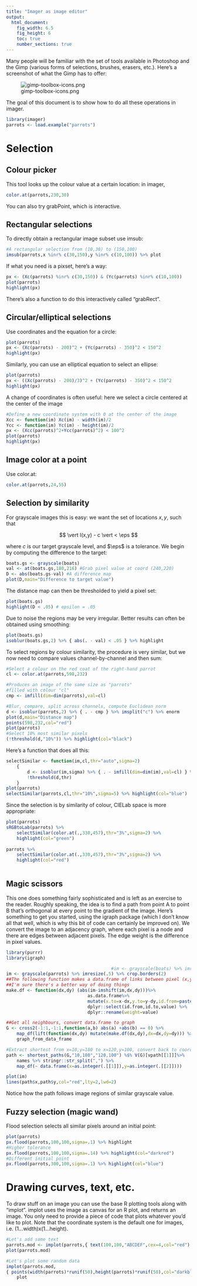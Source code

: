 ```yaml
---
title: "Imager as image editor"
output:
  html_document:
    fig_width: 6.5
    fig_height: 6
    toc: true
    number_sections: true
---
```


Many people will be familiar with the set of tools available in Photoshop and the Gimp (various forms of selections, brushes, erasers, etc.). Here's a screenshot of what the Gimp has to offer: 

![gimp-toolbox-icons.png](gimp-toolbox-icons.png)

The goal of this document is to show how to do all these operations in imager. 

```r
library(imager)
parrots <- load.example("parrots")

```

# Selection

## Colour picker 

This tool looks up the colour value at a certain location: in imager,

```r
color.at(parrots,230,30)
```

You can also try grabPoint, which is interactive. 

## Rectangular selections

To directly obtain a rectangular image subset use imsub:

```r
#A rectangular selection from (10,30) to (150,100)
imsub(parrots,x %inr% c(30,150),y %inr% c(10,100)) %>% plot
```

If what you need is a pixset, here's a way:

```r
px <- (Xc(parrots) %inr% c(30,150)) & (Yc(parrots) %inr% c(10,100))
plot(parrots)
highlight(px)
```

There's also a function to do this interactively called "grabRect". 

## Circular/elliptical selections

Use coordinates and the equation for a circle:

```r
plot(parrots)
px <- (Xc(parrots) - 200)^2 + (Yc(parrots) - 350)^2 < 150^2
highlight(px)
```

Similarly, you can use an elliptical equation to select an ellipse:

```r
plot(parrots)
px <- ((Xc(parrots) - 200)/3)^2 + (Yc(parrots) - 350)^2 < 150^2
highlight(px)
```

A change of coordinates is often useful: here we select a circle centered at the center of the image

```r
#Define a new coordinate system with 0 at the center of the image
Xcc <- function(im) Xc(im) - width(im)/2
Ycc <- function(im) Yc(im) - height(im)/2
px <- (Xcc(parrots)^2+Ycc(parrots)^2) < 100^2
plot(parrots)
highlight(px)
```


## Image color at a point

Use color.at:

```r
color.at(parrots,24,55)
```


## Selection by similarity

For grayscale images this is easy: we want the set of locations $x,y$, such that

$$ \vert I(x,y) - c \vert < \eps $$

where $c$ is our target grayscale level, and $\eps$ is a tolerance. 
We begin by computing the difference to the target:

```r
boats.gs <- grayscale(boats)
val <- at(boats.gs,180,216) #Grab pixel value at coord (240,220)
D <- abs(boats.gs-val) #A difference map
plot(D,main="Difference to target value")
```

The distance map can then be thresholded to yield a pixel set:

```r
plot(boats.gs)
highlight(D < .05) # epsilon = .05
```

Due to noise the regions may be very irregular. Better results can often be obtained using smoothing: 

```r
plot(boats.gs)
isoblur(boats.gs,2) %>% { abs(. - val) < .05 } %>% highlight
```

To select regions by colour similarity, the procedure is very similar, but we now need to compare values channel-by-channel and then sum:

```r

#Select a colour on the red coat of the right-hand parrot
cl <- color.at(parrots,598,232)

#Produces an image of the same size as "parrots"
#filled with colour "cl"
cmp <- imfill(dim=dim(parrots),val=cl)

#Blur, compare, split across channels, compute Euclidean norm
d <- isoblur(parrots,2) %>% { . - cmp } %>% imsplit("c") %>% enorm
plot(d,main="Distance map")
points(598,232,col="red")
plot(parrots)
#Select 10% most similar pixels
(!threshold(d,"10%")) %>% highlight(col="black")
```

Here's a function that does all this:

```r
selectSimilar <- function(im,cl,thr="auto",sigma=2)
    {
        d <- isoblur(im,sigma) %>% { . - imfill(dim=dim(im),val=cl) } %>% imsplit("c") %>% enorm
        !threshold(d,thr)
    }
plot(parrots)
selectSimilar(parrots,cl,thr="10%",sigma=5) %>% highlight(col="blue")
```

Since the selection is by similarity of colour, CIELab space is more appropriate:

```r
plot(parrots)
sRGBtoLab(parrots) %>%
    selectSimilar(color.at(.,330,457),thr="3%",sigma=2) %>%
    highlight(col="green")
    
parrots %>%
    selectSimilar(color.at(.,330,457),thr="3%",sigma=2) %>%
    highlight(col="red")
 
```

## Magic scissors

This one does something fairly sophisticated and is left as an exercise to the reader. Roughly speaking, the idea is to find a path from point A to point B that's orthogonal at every point to the gradient of the image. Here's something to get you started, using the igraph package (which I don't know all that well, which is why this bit of code can certainly be improved on). We convert the image to an adjacency graph, where each pixel is a node and there are edges between adjacent pixels. The edge weight is the difference in pixel values. 


```r
library(purrr)
library(igraph)

                                        #im <- grayscale(boats) %>% imresize(.5) %>% crop.borders(2)
im <- grayscale(parrots) %>% imresize(.5) %>% crop.borders(2)
##The following function makes a data.frame of links between pixel (x,y) and pixel (x+dx,y+dy)
##I'm sure there's a better way of doing things
make.df <- function(dx,dy) (abs(im-imshift(im,dx,dy)))%>%
                               as.data.frame%>%
                               mutate(x.to=x-dx,y.to=y-dy,id.from=paste(x,y,sep=","),id.to=paste(x.to,y.to,sep=",")) %>%
                               dplyr::select(id.from,id.to,value) %>%
                               dplyr::rename(weight=value)

##Get all neighbours, convert data.frame to graph
G <- cross2(-1:1,-1:1,function(a,b) abs(a) +abs(b) == 0) %>%
    map_df(lift(function(dx,dy) mutate(make.df(dx,dy),dx=dx,dy=dy))) %>%
    graph_from_data_frame

#Extract shortest from x=10,y=180 to x=120,y=100, convert back to coordinates
path <- shortest_paths(G,"10,180","120,100") %$% V(G)[vpath[[1]]]%>%
    names %>% stringr::str_split(",") %>%
    map_df(~ data.frame(x=as.integer(.[[1]]),y=as.integer(.[[2]])))

plot(im)
lines(path$x,path$y,col="red",lty=2,lwd=2)
```

Notice how the path follows image regions of similar grayscale value. 

## Fuzzy selection (magic wand)

Flood selection selects all similar pixels around an initial point:

```r
plot(parrots)
px.flood(parrots,100,100,sigma=.1) %>% highlight
#Higher tolerance
px.flood(parrots,100,100,sigma=.14) %>% highlight(col="darkred")
#Different initial point
px.flood(parrots,300,100,sigma=.1) %>% highlight(col="blue")

```

# Drawing curves, text, etc. 

To draw stuff on an image you can use the base R plotting tools along with "implot". implot uses the image as canvas for an R plot, and returns an image. 
You only need to provide a piece of code that plots whatever you'd like to plot. Note that the coordinate system is the default one for images, i.e. (1...width)x(1...height). 

```r
#Let's add some text
parrots.mod <- implot(parrots,{ text(100,100,"ABCDEF",cex=4,col="red") })
plot(parrots.mod)

#Let's plot some random data
implot(parrots.mod,
{ points(width(parrots)*runif(50),height(parrots)*runif(50),col="darkblue",pch=24) }) %>%
    plot
```

